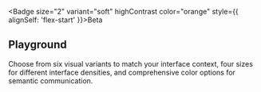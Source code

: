 
<Section size="1">

<Badge size="2" variant="soft" highContrast color="orange" style={{ alignSelf: 'flex-start' }}>Beta</Badge>

# Playground

Choose from six visual variants to match your interface context, four sizes for different interface densities, and comprehensive color options for semantic communication. 

<Box my="9">
  <ButtonPlayground />
</Box>

</Section>